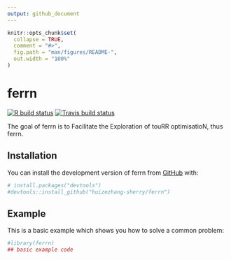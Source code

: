 ```yaml
---
output: github_document
---
```


<!-- README.md is generated from README.Rmd. Please edit that file -->

```r
knitr::opts_chunk$set(
  collapse = TRUE,
  comment = "#>",
  fig.path = "man/figures/README-",
  out.width = "100%"
)
```

# ferrn

<!-- badges: start -->
[![R build status](https://github.com/huizezhang-sherry/ferrn/workflows/R-CMD-check/badge.svg)](https://github.com/huizezhang-sherry/ferrn/actions)
[![Travis build status](https://travis-ci.com/huizezhang-sherry/ferrn.svg?branch=master)](https://travis-ci.com/huizezhang-sherry/ferrn)
<!-- badges: end -->

The goal of ferrn is to Facilitate the Exploration of touRR optimisatioN, thus ferrn.

## Installation

You can install the development version of ferrn from [GitHub](https://github.com/) with:

```r
# install.packages("devtools")
#devtools::install_github("huizezhang-sherry/ferrn")
```
## Example

This is a basic example which shows you how to solve a common problem:

```r
#library(ferrn)
## basic example code
```

